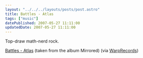 ```yaml
---
layout: "../../../layouts/posts/post.astro"
title: Battles - Atlas
tags: ["music"]
datePublished: 2007-05-27 11:11:00
updatedDate: 2007-05-27 11:11:00
---
```



<YouTube id="https://www.youtube.com/watch?v=IpGp-22t0lU" />

Top-draw math-nerd rock.

[Battles - Atlas](https://www.youtube.com/watch?v=IpGp-22t0lU) (taken from the album Mirrored) (via [WarpRecords](http://youtube.com/user/WarpRecords))
